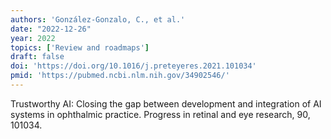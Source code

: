 ```yaml
---
authors: 'González-Gonzalo, C., et al.'
date: "2022-12-26"
year: 2022
topics: ['Review and roadmaps']
draft: false
doi: 'https://doi.org/10.1016/j.preteyeres.2021.101034'
pmid: 'https://pubmed.ncbi.nlm.nih.gov/34902546/'
---
```


Trustworthy AI: Closing the gap between development and integration of AI systems in ophthalmic practice.
Progress in retinal and eye research, 90, 101034.